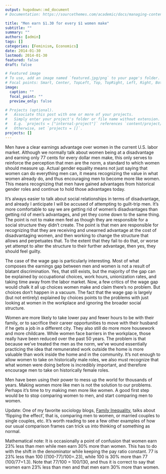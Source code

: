 ```yaml
---
output: hugodown::md_document
# Documentation: https://sourcethemes.com/academic/docs/managing-content/

title: "Men earn $1.30 for every $1 women make"
subtitle: ""
summary: ""
authors: [admin]
tags: []
categories: [Feminism, Economics]
date: 2014-01-30
lastmod: 2014-01-30
featured: false
draft: false

# Featured image
# To use, add an image named `featured.jpg/png` to your page's folder.
# Focal points: Smart, Center, TopLeft, Top, TopRight, Left, Right, BottomLeft, Bottom, BottomRight.
image:
  caption: ""
  focal_point: ""
  preview_only: false

# Projects (optional).
#   Associate this post with one or more of your projects.
#   Simply enter your project's folder or file name without extension.
#   E.g. `projects = ["internal-project"]` references `content/project/deep-learning/index.md`.
#   Otherwise, set `projects = []`.
projects: []
---
```


Men have a clear earnings advantage over women in the current U.S. labor market. Although we normally talk about women being at a disadvantage and earning only 77 cents for every dollar men make, this only serves to reinforce the perception that men are the norm, a standard to which women should measure up. Actual gender equality means not just saying that women can do everything men can, it means recognizing the value in what women already do, and thus encouraging men to become more like women. This means recognizing that men have gained advantages from historical gender roles and continue to hold those advantages today.

It’s always easier to talk about social relationships in terms of disadvantage, and already I anticipate I will be accused of attempting to guilt-trip men. It’s more comfortable to say we are getting rid of women’s disadvantages than getting rid of men’s advantages, and yet they come down to the same thing.  The point is not to make men feel as though they are responsible for a social structure they didn’t create. The point is that men are responsible for recognizing that they are receiving and unearned advantage at the cost of disadvantaging women, and then working to change the structure that allows and perpetuates that. To the extent that they fail to do that, or worse yet attempt to alter the structure to their further advantage, then yes, they should feel guilty.

The case of the wage gap is particularly interesting. Most of what composes the earnings gap between men and women is not a result of blatant discrimination. Yes, that still exists, but the majority of the gap can be explained by occupational choices, work hours, unionization rates, and taking time away from the labor market. Now, a few critics of the wage gap would chalk it all up choices women make and claim there’s no problem. But choices don’t happen in a vacuum. The fact that the wage gap is largely (but not entirely) explained by choices points to the problems with just looking at women in the workplace and ignoring the broader social structure.

Women are more likely to take lower pay and fewer hours to be with their family, or to sacrifice their career opportunities to move with their husband if he gets a job in a different city. They also still do more more housework and more childcare. While women face barriers in the workplace, those really have been reduced over the past 50 years. The problem is that because we’ve treated the men as the norm, we’ve wound essentially practicing the idea that remunerated work outside the home is more valuable than work inside the home and in the community. It’s not enough to allow women to take on historically male roles, we also must recognize that what women were doing before is incredibly important, and therefore encourage men to take on historically female roles.

Men have been using their power to mess up the world for thousands of years. Making women more like men is not the solution to our problems. Perhaps it’s time to try making men more like women. A good first step would be to stop comparing women to men, and start comparing men to women.

Update: One of my favorite sociology blogs, [Family Inequality](https://familyinequality.wordpress.com/2014/01/30/flip-that-effect-gender-gap-returns-to-education-marriage-premium/), talks about ‘flipping the effect’, that is, comparing men to women, or married couples to single couples, etc. It’s worth reading to see a few other examples of how our usual comparison frames can trick us into thinking of something as normal.

Mathematical note: It is occasionally a point of confusion that women earn 23% less than men while men earn 30% more than women. This has to do with the shift in the denominator while keeping the pay ratio constant. 77 is 23% less than 100 ((100-77)/100=.23), while 100 is 30% more than 77 (100/77=1.3).  Note that 77/100 = 100/130, and thus it is correct to say that women earn 23% less than men and that men earn 30% more than women.
